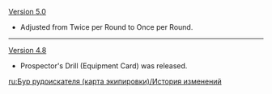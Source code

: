 {{Change History/Header}}
[[Version 5.0]]
* Adjusted from Twice per Round to Once per Round.
----
[[Version 4.8]]
* Prospector's Drill (Equipment Card) was released.
<noinclude>
[[ru:Бур рудоискателя (карта экипировки)/История изменений]]
</noinclude>